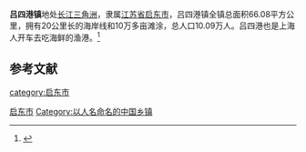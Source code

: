 {{中国乡级行政区
|行政区全称 = 东海镇
|景观照片文件名 = 
|景观照片描述 = 
|汉语拼音 =
|其他语言 = 
|其他语言名称 = 
|位置图文件名 = 
|位置图描述 = 
|自定义图片=
|上级行政区 = [[江苏省|江苏省]][[南通市|南通市]][[启东市|启东市]]
|行政区类别 = [[行政建制镇|镇]]
|行政区划代码 = 
|行政区划 = 
|村委会 = 
|居委会 = 
|建置时间 = 
|领导职位 = 
|领导名称 = 
|政府驻地 = 
|毗邻 = 
|地理坐标 = 
|总面积 = 
|总人口 = 
|户籍人口 = 
|户籍人口年份 = 
|常住人口 = 
|常住人口年份 = 
|人口密度 = 
|GDP = 
|邮政编码 = 
|电话区号 = 
|官方网站 = 
|网站名称 = 
}}
'''吕四港镇'''地处[[长江三角洲|长江三角洲]]，隶属[[江苏省|江苏省]][[启东市|启东市]]，吕四港镇全镇总面积66.08平方公里，拥有20公里长的海岸线和10万多亩滩涂，总人口10.09万人。吕四港也是上海人开车去吃海鲜的渔港。<ref>{{cite news |title=吃海鲜的启东吕四港，即将让你高攀不起   华东局 2021-12-08 11:03 来源：上观新闻 作者：任俊锰 |url=https://www.shobserver.com/wx/detail.do?id=430564 |accessdate=2022-05-18 |archive-date=2022-05-18 |archive-url=https://web.archive.org/web/20220518165854/https://www.shobserver.com/wx/detail.do?id=430564 }}</ref>

{{Weather box|width=auto
|collapsed   =  
|open        =  
|metric first=y
|single line=y 
|location =  吕四港镇(1981−2010)
|Jan high C = 6.8
|Feb high C = 8.2
|Mar high C = 11.9
|Apr high C = 17.7
|May high C = 23.1
|Jun high C = 26.4
|Jul high C = 30.5
|Aug high C = 30.1
|Sep high C = 26.5
|Oct high C = 21.9
|Nov high C = 16.2
|Dec high C = 9.9
|year high C = 

|Jan mean C =  3.4
|Feb mean C =  4.8
|Mar mean C =  8.2
|Apr mean C = 13.3
|May mean C = 18.7
|Jun mean C = 22.8
|Jul mean C = 27.0
|Aug mean C = 26.9
|Sep mean C = 23.5
|Oct mean C = 18.4
|Nov mean C = 12.4
|Dec mean C = 6.0
|year mean C =  

|Jan low C =0.7
|Feb low C = 2.0
|Mar low C =5.1
|Apr low C = 9.7
|May low C = 15.1
|Jun low C = 20.0
|Jul low C = 24.3
|Aug low C = 24.3
|Sep low C = 20.8
|Oct low C = 15.1
|Nov low C = 9.0
|Dec low C = 2.8
|year low C =  

| Jan humidity  =	77
| Feb humidity  =	77
| Mar humidity  =	79
| Apr humidity  =	80
| May humidity  =	81
| Jun humidity  =	84
| Jul humidity  =	85
| Aug humidity  =	85
| Sep humidity  =	80
| Oct humidity  =	76
| Nov humidity  =	76
| Dec humidity  =	75
| year humidity  =	

|precipitation colour = green
|Jan precipitation mm =  52.0
|Feb precipitation mm =  47.6
|Mar precipitation mm = 76.8
|Apr precipitation mm =  63.4
|May precipitation mm = 88.0
|Jun precipitation mm =  166.2
|Jul precipitation mm = 179.8
|Aug precipitation mm = 157.2
|Sep precipitation mm =  117.1
|Oct precipitation mm =  52.4
|Nov precipitation mm =  55.3
|Dec precipitation mm =32.7
|source 1 = 中国气象数据网<ref name = Cityintro>{{cite web| url = https://data.cma.cn/data/weatherBk.html| script-title = zh: 吕泗- 气象数据 -中国气象数据网| publisher = Weather China| language = zh-cn| access-date = 2012-06-17| archive-date = 2021-02-19| archive-url = https://web.archive.org/web/20210219231518/http://data.cma.cn/data/weatherBk.html| dead-url = no}}</ref>
}}

==参考文献==
{{reflist}}


{{启东市行政区划}}
[[category:启东市|category:启东市]]
[[Category:南通建制镇|启东市]]
[[Category:以人名命名的中国乡镇|Category:以人名命名的中国乡镇]]